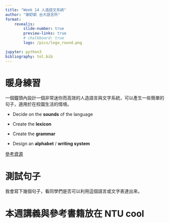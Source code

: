 ```yaml
---
title: "Week 14 人造語文系統"
author: "謝舒凱 台大語言所"
format:
    revealjs:
        slide-number: true
        preview-links: true
        # chalkboard: true
        logo: /pics/logo_round.png

jupyter: python3
bibliography: tol.bib
---
```


# 暖身練習

一個鐘頭內設計一個非常迷你而高效的人造語言與文字系統，可以產生一些簡單的句子，適用於在校園生活的情境。

- Decide on the **sounds** of the language

- Create the **lexicon**

- Create the **grammar**

- Design an **alphabet** / **writing system**



[參考資源](https://www.zompist.com/resources/index.html)


# 測試句子
我會寫下幾個句子，看同學們是否可以利用這個語言或文字表達出來。

# 本週講義與參考書籍放在 NTU cool


